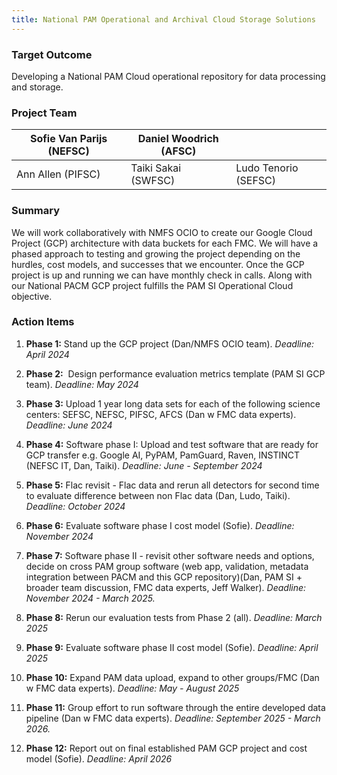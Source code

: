 ```yaml
---
title: National PAM Operational and Archival Cloud Storage Solutions 
---
```


### Target Outcome

Developing a National PAM Cloud operational repository for data processing and storage.

### Project Team

| Sofie Van Parijs (NEFSC) | Daniel Woodrich (AFSC) |                      |
|--------------------------|------------------------|----------------------|
| Ann Allen (PIFSC)        | Taiki Sakai (SWFSC)    | Ludo Tenorio (SEFSC) |

### Summary

We will work collaboratively with NMFS OCIO to create our Google Cloud Project (GCP) architecture with data buckets for each FMC. We will have a phased approach to testing and growing the project depending on the hurdles, cost models, and successes that we encounter. Once the GCP project is up and running we can have monthly check in calls. Along with our National PACM GCP project fulfills the PAM SI Operational Cloud objective. 

### Action Items

1.  **Phase 1:** Stand up the GCP project (Dan/NMFS OCIO team). *Deadline: April 2024*

2.  **Phase 2:**  Design performance evaluation metrics template (PAM SI GCP team). *Deadline: May 2024*

3.  **Phase 3:** Upload 1 year long data sets for each of the following science centers: SEFSC, NEFSC, PIFSC, AFCS (Dan w FMC data experts). *Deadline: June 2024*

4.  **Phase 4:** Software phase I: Upload and test software that are ready for GCP transfer e.g. Google AI, PyPAM, PamGuard, Raven, INSTINCT  (NEFSC IT, Dan, Taiki). *Deadline: June - September 2024*

5.  **Phase 5:** Flac revisit - Flac data and rerun all detectors for second time to evaluate difference between non Flac data (Dan, Ludo, Taiki). *Deadline: October 2024*

6.  **Phase 6:** Evaluate software phase I cost model (Sofie). *Deadline: November 2024*

7.  **Phase 7:** Software phase II - revisit other software needs and options, decide on cross PAM group software (web app, validation, metadata integration between PACM and this GCP repository)(Dan, PAM SI + broader team discussion, FMC data experts, Jeff Walker). *Deadline: November 2024 - March 2025.*

8.  **Phase 8:** Rerun our evaluation tests from Phase 2 (all). *Deadline: March 2025*

9.  **Phase 9:** Evaluate software phase II cost model (Sofie). *Deadline: April 2025*

10. **Phase 10:** Expand PAM data upload, expand to other groups/FMC (Dan w FMC data experts). *Deadline: May - August 2025*

11. **Phase 11:** Group effort to run software through the entire developed data pipeline (Dan w FMC data experts). *Deadline: September 2025 - March 2026.*

12. **Phase 12:** Report out on final established PAM GCP project and cost model (Sofie). *Deadline: April 2026*
